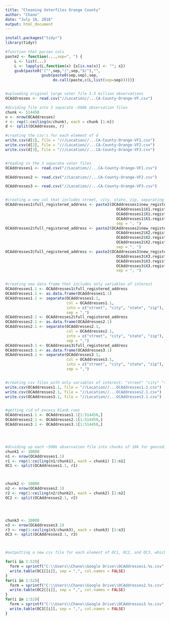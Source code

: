 ---
title: "Cleaning Voterfiles Orange County"
author: "Chano"
date: "July 18, 2018"
output: html_document
---

```{r}
install.packages("tidyr")
library(tidyr)

#function that parses cols
paste2 <- function(...,sep=", ") {
    L <- list(...)
    L <- lapply(L,function(x) {x[is.na(x)] <- ""; x})
    gsub(paste0("(^",sep,"|",sep,"$)"),"",
                gsub(paste0(sep,sep),sep,
                     do.call(paste,c(L,list(sep=sep)))))}


#uploading original large voter file 1.5 million observations
OCAddresses <- read.csv("//Location//...CA-County-Orange-VF.csv")

#dividing file into 3 separate ~500k observation files
chunk <- 514450
n <- nrow(OCAddresses)
r <- rep(1:ceiling(n/chunk), each = chunk [1:n])
d <- split(OCAddresses, r)

#creating the csv's for each element of d
write.csv(d[1], file = "///Location//...CA-County-Orange-VF1.csv")
write.csv(d[2], file = "///Location//...CA-County-Orange-VF2.csv")
write.csv(d[3], file = "///Location//...CA-County-Orange-VF3.csv")


#reading in the 3 separate voter files
OCAddresses1 <- read.csv("//Location//...CA-County-Orange-VF1.csv")

OCAddresses2 <- read.csv("//Location//...CA-County-Orange-VF2.csv")

OCAddresses3 <- read.csv("//Location//...CA-County-Orange-VF3.csv")


#creating a new col that includes street, city, state, zip, separating with comma
OCAddresses1$full_registered_address <- paste2(OCAddresses1$new_registered_address,
                                                 OCAddresses1$X1.registered_address__city,
                                                 OCAddresses1$X1.registered_address__state,
                                                 OCAddresses1$X1.registered_address__zip, 
                                                 sep = ", ")
OCAddresses2$full_registered_address <- paste2(OCAddresses2$new_registered_address,
                                                 OCAddresses2$X2.registered_address__city,
                                                 OCAddresses2$X2.registered_address__state,
                                                 OCAddresses2$X2.registered_address__zip, 
                                                 sep = ", ")
OCAddresses3$full_registered_address <- paste2(OCAddresses3$new_registered_address,
                                                 OCAddresses3$X3.registered_address__city,
                                                 OCAddresses3$X3.registered_address__state,
                                                 OCAddresses3$X3.registered_address__zip, 
                                                 sep = ", ")


#creating new data frame that includes only variables of interest
OCAddresses1.1 <- OCAddresses1$full_registered_address
OCAddresses1.1 <- as.data.frame(OCAddresses1.1)
OCAddresses1.1 <- separate(OCAddresses1.1,
                           col = OCAddresses1.1,
                           into = c("street", "city", "state", "zip"),
                           sep = ",")
OCAddresses2.1 <- OCAddresses2$full_registered_address
OCAddresses2.1 <- as.data.frame(OCAddresses2.1)
OCAddresses2.1 <- separate(OCAddresses2.1,
                           col = OCAddresses2.1,
                           into = c("street", "city", "state", "zip"),
                           sep = ",")
OCAddresses3.1 <- OCAddresses3$full_registered_address
OCAddresses3.1 <- as.data.frame(OCAddresses3.1)
OCAddresses3.1 <- separate(OCAddresses3.1,
                           col = OCAddresses3.1,
                           into = c("street", "city", "state", "zip"),
                           sep = ",")


#creating csv files with only variables of interest: "street" "city" "state" "zip"
write.csv(OCAddresses1.1, file = "//Location//...OCAddresses1.1.csv")
write.csv(OCAddresses2.1, file = "//Location//...OCAddresses2.1.csv")
write.csv(OCAddresses3.1, file = "//Location//...OCAddresses3.1.csv")


#getting rid of excess blank rows
OCAddresses1.1 <- OCAddresses1.1[1:514450,]
OCAddresses2.1 <- OCAddresses2.1[1:514450,]
OCAddresses3.1 <- OCAddresses3.1[1:514450,]




#dividing up each ~500k observation file into chunks of 10k for geocoding
chunk1 <- 10000
n1 <- nrow(OCAddresses1.1)
r1 <- rep(1:ceiling(n1/chunk1), each = chunk1) [1:n1]
OC1 <- split(OCAddresses1.1, r1)



chunk2 <- 10000
n2 <- nrow(OCAddresses2.1)
r2 <- rep(1:ceiling(n2/chunk2), each = chunk2) [1:n2]
OC2 <- split(OCAddresses2.1, r2)




chunk3 <- 10000
n3 <- nrow(OCAddresses3.1)
r3 <- rep(1:ceiling(n3/chunk3), each = chunk3) [1:n3]
OC3 <- split(OCAddresses3.1, r3)



#outputting a new csv file for each element of OC1, OC2, and OC3, which are the chunks of 10k addresses

for(i in 1:52){
  form = sprintf("C:\\Users\\Chano\\Google Drive\\OCAddresses1.%s.csv", i)
  write.table(OC1[[i]], sep = ",", col.names = FALSE)
}
for(i in 1:52){
  form = sprintf("C:\\Users\\Chano\\Google Drive\\OCAddresses2.%s.csv", i)
  write.table(OC2[[i]], sep = ",", col.names = FALSE)
}
for(i in 1:52){
  form = sprintf("C:\\Users\\Chano\\Google Drive\\OCAddresses3.%s.csv", i)
  write.table(OC3[[i]], sep = ",", col.names = FALSE)
}


```
